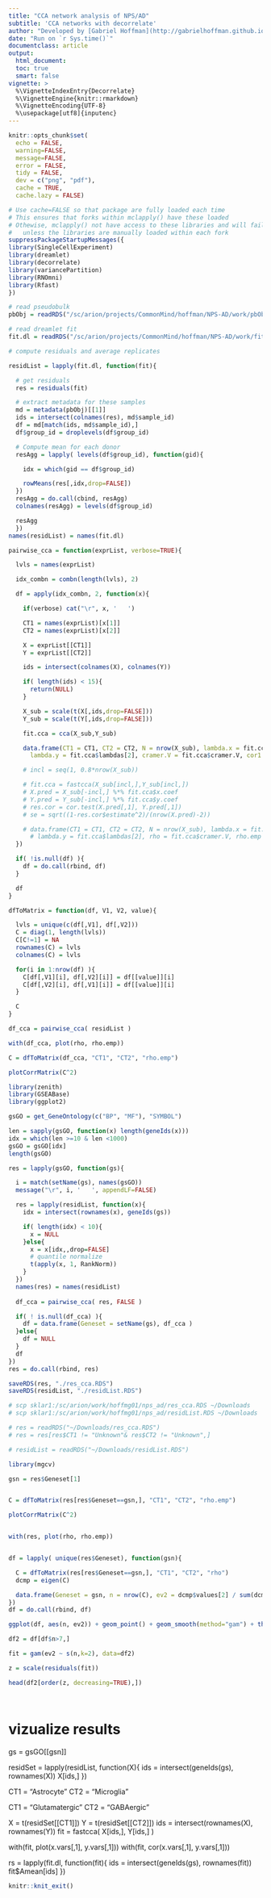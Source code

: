 ```yaml
---
title: "CCA network analysis of NPS/AD"
subtitle: 'CCA networks with decorrelate'
author: "Developed by [Gabriel Hoffman](http://gabrielhoffman.github.io/)"
date: "Run on `r Sys.time()`"
documentclass: article
output: 
  html_document:
  toc: true
  smart: false
vignette: >
  %\VignetteIndexEntry{Decorrelate}
  %\VignetteEngine{knitr::rmarkdown}
  %\VignetteEncoding{UTF-8}
  %\usepackage[utf8]{inputenc}
---
```



<!--- 

cd /hpc/users/hoffmg01/work/nps_ad
ml python
R
# rm -rf analysis_1_cache/

system("ml git; git pull")
rmarkdown::render("cca_networks.Rmd");


# https://hoffmg01.u.hpc.mssm.edu/nps_ad/





--->



```r
knitr::opts_chunk$set(
  echo = FALSE,
  warning=FALSE,
  message=FALSE,
  error = FALSE,
  tidy = FALSE,
  dev = c("png", "pdf"),
  cache = TRUE,
  cache.lazy = FALSE)
```

```r
# Use cache=FALSE so that package are fully loaded each time
# This ensures that forks within mclapply() have these loaded
# Othewise, mclapply() not have access to these libraries and will fail 
#   unless the libraries are manually loaded within each fork
suppressPackageStartupMessages({
library(SingleCellExperiment)
library(dreamlet)
library(decorrelate)
library(variancePartition)
library(RNOmni)
library(Rfast)
})
```




```r
# read pseudobulk
pbObj = readRDS("/sc/arion/projects/CommonMind/hoffman/NPS-AD/work/pbObj.RDS")

# read dreamlet fit
fit.dl = readRDS("/sc/arion/projects/CommonMind/hoffman/NPS-AD/work/fit.dl.RDS")

# compute residuals and average replicates

residList = lapply(fit.dl, function(fit){

  # get residuals
  res = residuals(fit)

  # extract metadata for these samples
  md = metadata(pbObj)[[1]]
  ids = intersect(colnames(res), md$sample_id)
  df = md[match(ids, md$sample_id),]
  df$group_id = droplevels(df$group_id)

  # Compute mean for each donor
  resAgg = lapply( levels(df$group_id), function(gid){

    idx = which(gid == df$group_id)

    rowMeans(res[,idx,drop=FALSE])
  })
  resAgg = do.call(cbind, resAgg)
  colnames(resAgg) = levels(df$group_id)

  resAgg
  })
names(residList) = names(fit.dl)
```



```r
pairwise_cca = function(exprList, verbose=TRUE){

  lvls = names(exprList)

  idx_combn = combn(length(lvls), 2)

  df = apply(idx_combn, 2, function(x){

    if(verbose) cat("\r", x, '   ')

    CT1 = names(exprList)[x[1]]
    CT2 = names(exprList)[x[2]]

    X = exprList[[CT1]]
    Y = exprList[[CT2]]

    ids = intersect(colnames(X), colnames(Y))

    if( length(ids) < 15){
      return(NULL)
    }

    X_sub = scale(t(X[,ids,drop=FALSE]))
    Y_sub = scale(t(Y[,ids,drop=FALSE]))

    fit.cca = cca(X_sub,Y_sub)

    data.frame(CT1 = CT1, CT2 = CT2, N = nrow(X_sub), lambda.x = fit.cca$lambdas[1],
      lambda.y = fit.cca$lambdas[2], cramer.V = fit.cca$cramer.V, cor1 = fit.cca$cor[1], rho1 = fit.cca$rho.mod[1], ri.x=sum(fit.cca$x.ri), ri.y=sum(fit.cca$y.ri), n.x=ncol(X_sub), n.y=ncol(Y_sub)) 

    # incl = seq(1, 0.8*nrow(X_sub))   

    # fit.cca = fastcca(X_sub[incl,],Y_sub[incl,])
    # X.pred = X_sub[-incl,] %*% fit.cca$x.coef
    # Y.pred = Y_sub[-incl,] %*% fit.cca$y.coef
    # res.cor = cor.test(X.pred[,1], Y.pred[,1])
    # se = sqrt((1-res.cor$estimate^2)/(nrow(X.pred)-2))

    # data.frame(CT1 = CT1, CT2 = CT2, N = nrow(X_sub), lambda.x = fit.cca$lambdas[1],
      # lambda.y = fit.cca$lambdas[2], rho = fit.cca$cramer.V, rho.emp = res.cor$estimate, se = se) 
  })

  if( !is.null(df) ){
    df = do.call(rbind, df)
  }

  df
}

dfToMatrix = function(df, V1, V2, value){

  lvls = unique(c(df[,V1], df[,V2]))
  C = diag(1, length(lvls))
  C[C!=1] = NA
  rownames(C) = lvls
  colnames(C) = lvls

  for(i in 1:nrow(df) ){
    C[df[,V1][i], df[,V2][i]] = df[[value]][i]
    C[df[,V2][i], df[,V1][i]] = df[[value]][i]
  }

  C
}
```

```r
df_cca = pairwise_cca( residList )

```

```r
with(df_cca, plot(rho, rho.emp))
```

```r

C = dfToMatrix(df_cca, "CT1", "CT2", "rho.emp")

plotCorrMatrix(C^2)
```

```r
library(zenith)
library(GSEABase) 
library(ggplot2)

gsGO = get_GeneOntology(c("BP", "MF"), "SYMBOL")

len = sapply(gsGO, function(x) length(geneIds(x)))
idx = which(len >=10 & len <1000)
gsGO = gsGO[idx]
length(gsGO)

res = lapply(gsGO, function(gs){

  i = match(setName(gs), names(gsGO))
  message("\r", i, '   ', appendLF=FALSE)

  res = lapply(residList, function(x){
    idx = intersect(rownames(x), geneIds(gs))

    if( length(idx) < 10){
      x = NULL
    }else{
      x = x[idx,,drop=FALSE]
      # quantile normalize
      t(apply(x, 1, RankNorm))
    }
  })
  names(res) = names(residList)
 
  df_cca = pairwise_cca( res, FALSE )

  if( ! is.null(df_cca) ){
    df = data.frame(Geneset = setName(gs), df_cca )
  }else{
    df = NULL
  }
  df
})
res = do.call(rbind, res)

saveRDS(res, "./res_cca.RDS")
saveRDS(residList, "./residList.RDS")

# scp sklar1:/sc/arion/work/hoffmg01/nps_ad/res_cca.RDS ~/Downloads
# scp sklar1:/sc/arion/work/hoffmg01/nps_ad/residList.RDS ~/Downloads

# res = readRDS("~/Downloads/res_cca.RDS")
# res = res[res$CT1 != "Unknown"& res$CT2 != "Unknown",]

# residList = readRDS("~/Downloads/residList.RDS")
```

```r

library(mgcv)

gsn = res$Geneset[1]


C = dfToMatrix(res[res$Geneset==gsn,], "CT1", "CT2", "rho.emp")

plotCorrMatrix(C^2)


with(res, plot(rho, rho.emp))


df = lapply( unique(res$Geneset), function(gsn){

  C = dfToMatrix(res[res$Geneset==gsn,], "CT1", "CT2", "rho")
  dcmp = eigen(C)

  data.frame(Geneset = gsn, n = nrow(C), ev2 = dcmp$values[2] / sum(dcmp$values))
})
df = do.call(rbind, df)

ggplot(df, aes(n, ev2)) + geom_point() + geom_smooth(method="gam") + theme_classic()

df2 = df[df$n>7,]

fit = gam(ev2 ~ s(n,k=2), data=df2)

z = scale(residuals(fit))

head(df2[order(z, decreasing=TRUE),])




```



# vizualize results
gs = gsGO[[gsn]]

residSet = lapply(residList, function(X){
  ids = intersect(geneIds(gs), rownames(X))
  X[ids,]
})

CT1 = "Astrocyte"
CT2 = "Microglia"

CT1 = "Glutamatergic"
CT2 = "GABAergic"

X = t(residSet[[CT1]])
Y = t(residSet[[CT2]])
ids = intersect(rownames(X), rownames(Y))
fit = fastcca( X[ids,], Y[ids,] )

with(fit, plot(x.vars[,1], y.vars[,1]))
with(fit, cor(x.vars[,1], y.vars[,1]))



rs = lapply(fit.dl, function(fit){
  ids = intersect(geneIds(gs), rownames(fit))
  fit$Amean[ids]
})

















```r
knitr::knit_exit()
```











